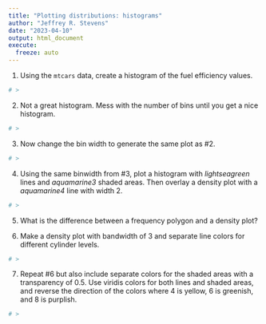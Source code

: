 ```yaml
---
title: "Plotting distributions: histograms"
author: "Jeffrey R. Stevens"
date: "2023-04-10"
output: html_document
execute:
  freeze: auto
---
```



1. Using the `mtcars` data, create a histogram of the fuel efficiency values.

```r
# >
```

2. Not a great histogram. Mess with the number of bins until you get a nice histogram.

```r
# >
```

3. Now change the bin width to generate the same plot as #2.

```r
# >
```

4. Using the same binwidth from #3, plot a histogram with _lightseagreen_ lines and _aquamarine3_ shaded areas. Then overlay a density plot with a _aquamarine4_ line with width 2.

```r
# >
```

5. What is the difference between a frequency polygon and a density plot?


6. Make a density plot with bandwidth of 3 and separate line colors for different cylinder levels.

```r
# >
```


7. Repeat #6 but also include separate colors for the shaded areas with a transparency of 0.5. Use viridis colors for both lines and shaded areas, and reverse the direction of the colors where 4 is yellow, 6 is greenish, and 8 is purplish.

```r
# >
```

